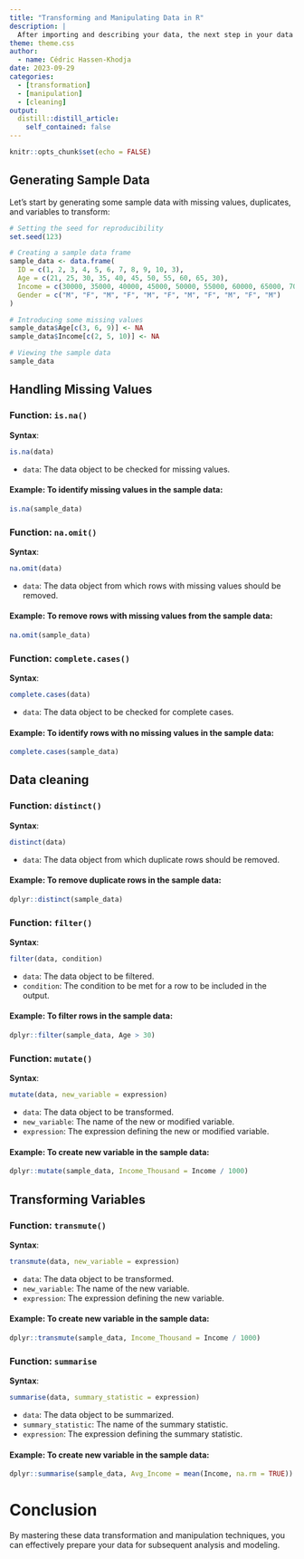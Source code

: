 ```yaml
---
title: "Transforming and Manipulating Data in R"
description: |
  After importing and describing your data, the next step in your data analysis journey is often to transform and manipulate your data to prepare it for analysis. In this post, we will explore how to handle missing values, clean data, and transform variables.
theme: theme.css
author:
  - name: Cédric Hassen-Khodja
date: 2023-09-29
categories: 
  - [transformation]
  - [manipulation]
  - [cleaning]
output:
  distill::distill_article:
    self_contained: false
---
```


```r
knitr::opts_chunk$set(echo = FALSE)
```

## Generating Sample Data

Let's start by generating some sample data with missing values, duplicates, and variables to transform:

```r
# Setting the seed for reproducibility
set.seed(123)

# Creating a sample data frame
sample_data <- data.frame(
  ID = c(1, 2, 3, 4, 5, 6, 7, 8, 9, 10, 3),
  Age = c(21, 25, 30, 35, 40, 45, 50, 55, 60, 65, 30),
  Income = c(30000, 35000, 40000, 45000, 50000, 55000, 60000, 65000, 70000, 75000, 40000),
  Gender = c("M", "F", "M", "F", "M", "F", "M", "F", "M", "F", "M")
)

# Introducing some missing values
sample_data$Age[c(3, 6, 9)] <- NA
sample_data$Income[c(2, 5, 10)] <- NA

# Viewing the sample data
sample_data
```

## Handling Missing Values

### Function: `is.na()`

**Syntax**:

```r
is.na(data)
```

-   `data`: The data object to be checked for missing values.

#### Example: To identify missing values in the sample data:

```r
is.na(sample_data)
```

### Function: `na.omit()`

**Syntax**:

```r
na.omit(data)
```

-   `data`: The data object from which rows with missing values should be removed.

#### Example: To remove rows with missing values from the sample data:

```r
na.omit(sample_data)
```

### Function: `complete.cases()`

**Syntax**:

```r
complete.cases(data)
```

-   `data`: The data object to be checked for complete cases.

#### Example: To identify rows with no missing values in the sample data:

```r
complete.cases(sample_data)
```

## Data cleaning

### Function: `distinct()`

**Syntax**:

```r
distinct(data)
```

-   `data`: The data object from which duplicate rows should be removed.

#### Example: To remove duplicate rows in the sample data:

```r
dplyr::distinct(sample_data)
```

### Function: `filter()`

**Syntax**:

```r
filter(data, condition)
```

-   `data`: The data object to be filtered.
-   `condition`: The condition to be met for a row to be included in the output.

#### Example: To filter rows in the sample data:

```r
dplyr::filter(sample_data, Age > 30)
```

### Function: `mutate()`

**Syntax**:

```r
mutate(data, new_variable = expression)
```

-   `data`: The data object to be transformed.
-   `new_variable`: The name of the new or modified variable.
-   `expression`: The expression defining the new or modified variable.

#### Example: To create new variable in the sample data:

```r
dplyr::mutate(sample_data, Income_Thousand = Income / 1000)
```

## Transforming Variables

### Function: `transmute()`

**Syntax**:

```r
transmute(data, new_variable = expression)
```

-   `data`: The data object to be transformed.
-   `new_variable`: The name of the new variable.
-   `expression`: The expression defining the new variable.

#### Example: To create new variable in the sample data:

```r
dplyr::transmute(sample_data, Income_Thousand = Income / 1000)
```

### Function: `summarise`

**Syntax**:

```r
summarise(data, summary_statistic = expression)
```

-   `data`: The data object to be summarized.
-   `summary_statistic`: The name of the summary statistic.
-   `expression`: The expression defining the summary statistic.

#### Example: To create new variable in the sample data:

```r
dplyr::summarise(sample_data, Avg_Income = mean(Income, na.rm = TRUE))
```

# Conclusion

By mastering these data transformation and manipulation techniques, you can effectively prepare your data for subsequent analysis and modeling.
